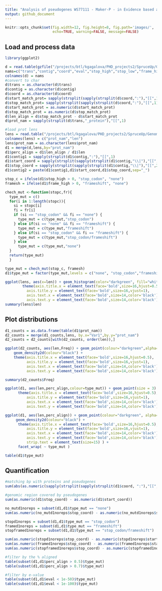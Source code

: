 ```yaml
---
title: "Analysis of pseudogenes WS77111 - Maker-P - in Evidence based annotation"
output: github_document
---
```


```r
knitr::opts_chunk$set(fig.width=12, fig.height=8, fig.path='images/',
                      echo=TRUE, warning=FALSE, message=FALSE)
```

## Load and process data
```r
library(ggplot2)

d = read.table(gzfile("/projects/btl/kgagalova/PHD_projects2/SpruceUp/GenomeAnnotation/WS77111/data/Pseudogenes/OutForR_EvidenceOnly.txt.gz"),header=F)
nams=c("trans","contig","coord","eval","stop_high","stop_low","frame_high","farme_low")
colnames(d) = nams
#convert to char
d$trans = as.character(d$trans)
d$contig = as.character(d$contig)
d$coord = as.character(d$coord)
d$start_match_prot= sapply(strsplit(sapply(strsplit(d$coord,":"),"[[",1),"-"),"[[",1)
d$stop_match_prot= sapply(strsplit(sapply(strsplit(d$coord,":"),"[[",1),"-"),"[[",2)
d$start_match_prot = as.numeric(d$start_match_prot)
d$stop_match_prot = as.numeric(d$stop_match_prot)
d$len_align = d$stop_match_prot - d$start_match_prot
d$prot_nam = sapply(strsplit(d$trans,"_protein"),"[[",1)

#load prot lens
lens = read.table("/projects/btl/kgagalova/PHD_projects2/SpruceUp/GenomeAnnotation/WS77111/data/Pseudogenes/proteinsPolishedEvidence.len")
colnames(lens) = c("prot_nam","len")
lens$prot_nam = as.character(lens$prot_nam)
d1 = merge(d,lens,by="prot_nam")
d1$perc_align = d1$len_align / d1$len
d1$contig1 = sapply(strsplit(d1$contig,":"),"[[",1) 
d1$start_coord = sapply(strsplit(sapply(strsplit(d1$contig,"\\|"),"[[",2),"-"),"[[",1)
d1$stop_coord = sapply(strsplit(sapply(strsplit(d1$contig,"\\|"),"[[",2),"-"),"[[",2)
d1$contig2 = paste(d1$contig1,d1$start_coord,d1$stop_coord,sep="_")

stop_c = ifelse(d1$stop_high > 0, "stop_codon", "none")
framesh = ifelse(d1$frame_high > 0, "frameshift", "none")

chech_mut <-function(stopc,fr){
  type_mut = c()
  for(i in 1:length(stopc)){
    si = stopc[i]
    fi = fr[i]
    if (si == "stop_codon" && fi == "none") {
      type_mut = c(type_mut,"stop_codon")
    } else if(si == "none" && fi == "frameshift") {
      type_mut = c(type_mut,"frameshift")
    } else if(si == "stop_codon" && fi == "frameshift") {
      type_mut = c(type_mut,"stop_codon/frameshift")
    } else 
      type_mut = c(type_mut,"none")
  }
  return(type_mut)
  }

type_mut = chech_mut(stop_c, framesh)
d1$type_mut = factor(type_mut,levels = c("none", "stop_codon","frameshift","stop_codon/frameshift"))
```


```r
ggplot(lens, aes(x=len)) + geom_histogram(color="darkgreen", fill="white", binwidth=2) + 
        theme(axis.title.x = element_text(face='bold',size=16,hjust=0.5),
          axis.title.y = element_text(face='bold',size=16,vjust=1),
          axis.text.x = element_text(face='bold',size=14,color='black'),
          axis.text.y = element_text(face='bold',size=14,color='black'))
summary(lens$len)
```

## Plot distributions
```r
d1_counts = as.data.frame(table(d1$prot_nam))
d2_counts = merge(d1_counts,lens, by.x="Var1",by.y="prot_nam")
d2_counts = d2_counts[with(d2_counts, order(len)),]

ggplot(d2_counts, aes(len,Freq)) + geom_point(colour="darkgreen",alpha=0.2) + ylab("# of pseudogenes") + xlab("Peptide length (aa)") +
    geom_density2d(colour="black") +   
    theme(axis.title.x = element_text(face='bold',size=16,hjust=0.5),
          axis.title.y = element_text(face='bold',size=16,vjust=1),
          axis.text.x = element_text(face='bold',size=14,color='black'),
          axis.text.y = element_text(face='bold',size=14,color='black'))

summary(d2_counts$Freq)
```


```r
ggplot(d1, aes(len,perc_align,colour=type_mut)) + geom_point(size = 3) + ylab("Pseudogene len - coverage orig pept") + xlab("Peptide length (aa)") + 
      theme(axis.title.x = element_text(face='bold',size=16,hjust=0.5),
          axis.title.y = element_text(face='bold',size=16,vjust=1),
          axis.text.x = element_text(face='bold',size=14,color='black'),
          axis.text.y = element_text(face='bold',size=14,color='black'))

ggplot(d1, aes(len,perc_align)) + geom_point(colour="darkgreen", alpha=0.2) + ylab("Pseudogene len - coverage orig pept") + xlab("Peptide length (aa)") + 
     geom_density2d(colour="black") + 
      theme(axis.title.x = element_text(face='bold',size=16,hjust=0.5),
          axis.title.y = element_text(face='bold',size=16,vjust=1),
          axis.text.x = element_text(face='bold',size=14,color='black'),
          axis.text.y = element_text(face='bold',size=14,color='black'),
          strip.text = element_text(size=15) ) + 
      facet_wrap( ~ type_mut )

table(d1$type_mut)
```

## Quantification

```r
#matching bp with proteins and pseudogenes
sum(abs(as.numeric(sapply(strsplit(sapply(strsplit(d1$coord, ":"),"[[",2),"-"),"[[",1)))- abs(as.numeric(sapply(strsplit(sapply(strsplit(d1$coord, ":"),"[[",2),"\\-"),"[[",2))))

#genomic region covered by pseudogenes
sum(as.numeric(d1$stop_coord) - as.numeric(d1$start_coord))

no_mutd1noreps = subset(d1,d1$type_mut == "none")
sum(as.numeric(no_mutd1noreps$stop_coord) - as.numeric(no_mutd1noreps$start_coord))

stopd1noreps = subset(d1,d1$type_mut == "stop_codon")
framed1noreps = subset(d1,d1$type_mut == "frameshift")
stopframed1noreps = subset(d1,d1$type_mut == "stop_codon/frameshift")

sum(as.numeric(stopd1noreps$stop_coord) - as.numeric(stopd1noreps$start_coord))
sum(as.numeric(framed1noreps$stop_coord) - as.numeric(framed1noreps$start_coord))
sum(as.numeric(stopframed1noreps$stop_coord) - as.numeric(stopframed1noreps$start_coord))

#filter by the % aligned
table(subset(d1,d1$perc_align > 0.5)$type_mut)
table(subset(d1,d1$perc_align > 0.7)$type_mut)

#filter by e-value
table(subset(d1,d1$eval < 1e-50)$type_mut)
table(subset(d1,d1$eval < 1e-100)$type_mut)

```
